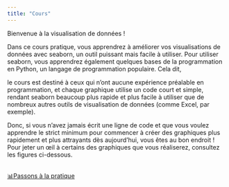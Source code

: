 ```yaml
---
title: "Cours"
---
```

Bienvenue à la visualisation de données !

Dans ce cours pratique, vous apprendrez à améliorer vos visualisations de données avec seaborn, un outil puissant mais facile à utiliser. Pour utiliser seaborn, vous apprendrez également quelques bases de la programmation en Python, un langage de programmation populaire. Cela dit,

le cours est destiné à ceux qui n'ont aucune expérience préalable en programmation, et
chaque graphique utilise un code court et simple, rendant seaborn beaucoup plus rapide et plus facile à utiliser que de nombreux autres outils de visualisation de données (comme Excel, par exemple).

Donc, si vous n'avez jamais écrit une ligne de code et que vous voulez apprendre le strict minimum pour commencer à créer des graphiques plus rapidement et plus attrayants dès aujourd'hui, vous êtes au bon endroit ! Pour jeter un œil à certains des graphiques que vous réaliserez, consultez les figures ci-dessous.

<br>
<a href=py-syntaxe.qmd class="bouton">📊Passons à la pratique</a>